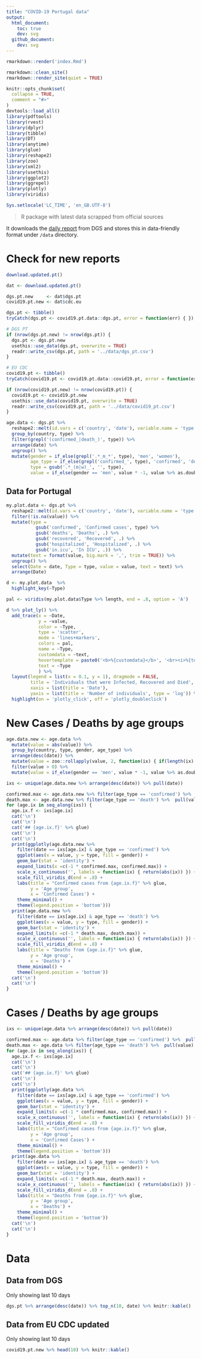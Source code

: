 ```yaml
---
title: "COVID-19 Portugal data"
output: 
  html_document:
    toc: true
    dev: svg
  github_document:
    dev: svg
---
```


```r
rmarkdown::render('index.Rmd')
```

```r
rmarkdown::clean_site()
rmarkdown::render_site(quiet = TRUE)
```


```r
knitr::opts_chunk$set(
  collapse = TRUE,
  comment = "#>"
)
devtools::load_all()
library(pdftools)
library(rvest)
library(dplyr)
library(tibble)
library(DT)
library(anytime)
library(glue)
library(reshape2)
library(zoo)
library(xml2)
library(usethis)
library(ggplot2)
library(ggrepel)
library(plotly)
library(viridis)

Sys.setlocale('LC_TIME', 'en_GB.UTF-8')
```

> R package with latest data scrapped from official sources

It downloads the [daily report](https://covid19.min-saude.pt/relatorio-de-situacao/) from DGS and stores this in data-friendly format under `/data` directory.

# Check for new reports

```r
download.updated.pt()
```


```r
dat <- download.updated.pt()

dgs.pt.new     <- dat$dgs.pt 
covid19.pt.new <- dat$cdc.eu
```

```r
dgs.pt <- tibble()
tryCatch(dgs.pt <- covid19.pt.data::dgs.pt, error = function(err) { })

# DGS PT
if (nrow(dgs.pt.new) != nrow(dgs.pt)) {
  dgs.pt <- dgs.pt.new 
  usethis::use_data(dgs.pt, overwrite = TRUE)
  readr::write_csv(dgs.pt, path = '../data/dgs_pt.csv')
}

# EU CDC
covid19.pt <- tibble()
tryCatch(covid19.pt <- covid19.pt.data::covid19.pt, error = function(err) { })

if (nrow(covid19.pt.new) != nrow(covid19.pt)) {
  covid19.pt <- covid19.pt.new
  usethis::use_data(covid19.pt, overwrite = TRUE)
  readr::write_csv(covid19.pt, path = '../data/covid19_pt.csv')
}

```

```r
age.data <- dgs.pt %>% 
  reshape2::melt(id.vars = c('country', 'date'), variable.name = 'type') %>% 
  group_by(country, type) %>% 
  filter(grepl('(confirmed_|death_)', type)) %>% 
  arrange(date) %>% 
  ungroup() %>% 
  mutate(gender = if_else(grepl('.*_m_*', type), 'men', 'women'),
         age_type = if_else(grepl('confirmed_', type), 'confirmed', 'death'),
         type = gsub('.*_(m|w)_', '', type),
         value = if_else(gender == 'men', value * -1, value %>% as.double))
```

## Data for Portugal

```r
my.plot.data <- dgs.pt %>% 
  reshape2::melt(id.vars = c('country', 'date'), variable.name = 'type', measure.vars = c('tests', 'deaths', 'confirmed', 'hospitalized', 'in.icu', 'recovered')) %>% 
  filter(!is.na(value)) %>% 
  mutate(type = 
           gsub('confirmed', 'Confirmed cases', type) %>% 
           gsub('deaths', 'Deaths', .) %>% 
           gsub('recovered', 'Recovered', .) %>% 
           gsub('hospitalized', 'Hospitalized', .) %>% 
           gsub('in.icu', 'In ICU', .)) %>% 
  mutate(text = format(value, big.mark = ',', trim = TRUE)) %>%
  ungroup() %>% 
  select(Date = date, Type = type, value = value, text = text) %>% 
  arrange(Date) 

d <- my.plot.data  %>%  
  highlight_key(~Type)

pal <- viridis(my.plot.data$Type %>% length, end = .8, option = 'A')

d %>% plot_ly() %>% 
  add_trace(x = ~Date, 
            y = ~value, 
            color = ~Type, 
            type = 'scatter',
            mode = 'lines+markers', 
            colors = pal, 
            name = ~Type,
            customdata = ~text,
            hovertemplate = paste0('<b>%{customdata}</b>', '<br><i>%{text}</i>', '<br><i>%{x}</i>'),
            text = ~Type
            ) %>% 
  layout(legend = list(x = 0.1, y = 1), dragmode = FALSE,
         title = 'Individuals that were Infected, Recovered and Died',
         xaxis = list(title = 'Date'),
         yaxis = list(title = 'Number of individuals', type = 'log')) %>% 
  highlight(on = 'plotly_click', off = 'plotly_doubleclick')
```

# New Cases / Deaths by age groups {.tabset .tabset-fade .tabset-pills}

```r
age.data.new <- age.data %>% 
  mutate(value = abs(value)) %>% 
  group_by(country, type, gender, age_type) %>% 
  arrange(desc(date)) %>% 
  mutate(value = zoo::rollapply(value, 2, function(ix) { if(length(ix) <= 1) { return(ix) } else { ix[1] - sum(ix[-1]) } }, fill = c(0, 0, 0), align = 'left', partial = TRUE)) %>%
  filter(value > 0) %>% 
  mutate(value = if_else(gender == 'men', value * -1, value %>% as.double))

ixs <- unique(age.data.new %>% arrange(desc(date)) %>% pull(date))

confirmed.max <- age.data.new %>% filter(age_type == 'confirmed') %>%  pull(value) %>% max
death.max <- age.data.new %>% filter(age_type == 'death') %>%  pull(value) %>% max
for (age.ix in seq_along(ixs)) {
  age.ix.f <- ixs[age.ix]
  cat('\n')
  cat('\n')
  cat('## {age.ix.f}' %>% glue)
  cat('\n')
  cat('\n')
  print(ggplotly(age.data.new %>% 
    filter(date == ixs[age.ix] & age_type == 'confirmed') %>%
    ggplot(aes(x = value, y = type, fill = gender)) +
    geom_bar(stat = 'identity') + 
    expand_limits(x =c(-1 * confirmed.max, confirmed.max)) +
    scale_x_continuous('', labels = function(ix) { return(abs(ix)) }) +
    scale_fill_viridis_d(end = .8) + 
    labs(title = "Confirmed cases from {age.ix.f}" %>% glue,
         y = 'Age group',
         x = 'Confirmed Cases') +
    theme_minimal() + 
    theme(legend.position = 'bottom')))
  print(age.data.new %>% 
    filter(date == ixs[age.ix] & age_type == 'death') %>%
    ggplot(aes(x = value, y = type, fill = gender)) +
    geom_bar(stat = 'identity') + 
    expand_limits(x =c(-1 * death.max, death.max)) +
    scale_x_continuous('', labels = function(ix) { return(abs(ix)) }) +
    scale_fill_viridis_d(end = .8) + 
    labs(title = "Deaths from {age.ix.f}" %>% glue,
         y = 'Age group',
         x = 'Deaths') +
    theme_minimal() + 
    theme(legend.position = 'bottom'))
  cat('\n')
  cat('\n')
}
```

# Cases / Deaths by age groups {.tabset .tabset-fade .tabset-pills}

```r
ixs <- unique(age.data %>% arrange(desc(date)) %>% pull(date))

confirmed.max <- age.data %>% filter(age_type == 'confirmed') %>%  pull(value) %>% max
death.max <- age.data %>% filter(age_type == 'death') %>%  pull(value) %>% max
for (age.ix in seq_along(ixs)) {
  age.ix.f <- ixs[age.ix]
  cat('\n')
  cat('\n')
  cat('## {age.ix.f}' %>% glue)
  cat('\n')
  cat('\n')
  print(ggplotly(age.data %>% 
    filter(date == ixs[age.ix] & age_type == 'confirmed') %>%
    ggplot(aes(x = value, y = type, fill = gender)) +
    geom_bar(stat = 'identity') + 
    expand_limits(x =c(-1 * confirmed.max, confirmed.max)) +
    scale_x_continuous('', labels = function(ix) { return(abs(ix)) }) +
    scale_fill_viridis_d(end = .8) + 
    labs(title = "Confirmed cases from {age.ix.f}" %>% glue,
         y = 'Age group',
         x = 'Confirmed Cases') +
    theme_minimal() + 
    theme(legend.position = 'bottom')))
  print(age.data %>% 
    filter(date == ixs[age.ix] & age_type == 'death') %>%
    ggplot(aes(x = value, y = type, fill = gender)) +
    geom_bar(stat = 'identity') + 
    expand_limits(x =c(-1 * death.max, death.max)) +
    scale_x_continuous('', labels = function(ix) { return(abs(ix)) }) +
    scale_fill_viridis_d(end = .8) + 
    labs(title = "Deaths from {age.ix.f}" %>% glue,
         y = 'Age group',
         x = 'Deaths') +
    theme_minimal() + 
    theme(legend.position = 'bottom'))
  cat('\n')
  cat('\n')
}
```

# Data {.tabset .tabset-fade .tabset-pills}

## Data from DGS

Only showing last 10 days

```r
dgs.pt %>% arrange(desc(date)) %>% top_n(10, date) %>% knitr::kable()
```

## Data from EU CDC updated

Only showing last 10 days

```r
covid19.pt.new %>% head(10) %>% knitr::kable()
```




